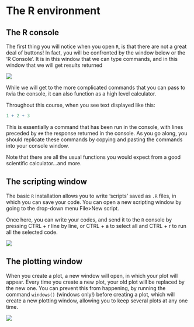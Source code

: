 # The R environment {#R_environment}

## The R console

The first thing you will notice when you open `R`, is that there are not a great deal of buttons! In fact, you will be confronted by the window below or the 'R Console'. It is in this window that we can type commands, and in this window that we will get results returned

[![](screenshots/R1.png)](screenshots/R1.png)

While we will get to the more complicated commands that you can pass to `R`via the console, it can also function as a high level calculator.

Throughout this course, when you see text displayed like this:

```r
1 + 2 + 3
```

This is essentially a command that has been run in the console, with lines preceded by `##` the response returned in the console. As you go along, you should replicate these commands by copying and pasting the commands into your console window.

Note that there are all the usual functions you would expect from a good scientific calculator...and more.

## The scripting window

The basic `R` installation allows you to write 'scripts' saved as `.R` files, in which you can save your code. You can open a new scripting window by going to the drop-down menu File>New script.

Once here, you can write your codes, and send it to the `R` console by pressing CTRL + r line by line, or CTRL + a to select all and CTRL + r to run all the selected code.

[![](screenshots/R2.png)](screenshots/R2.png)

## The plotting window

When you create a plot, a new window will open, in which your plot will appear. Every time you create a new plot, your old plot will be replaced by the new one. You can prevent this from happening, by running the command `windows()` (windows only!) before creating a plot, which will create a new plotting window, allowing you to keep several plots at any one time.

[![](screenshots/R3.png)](screenshots/R3.png)